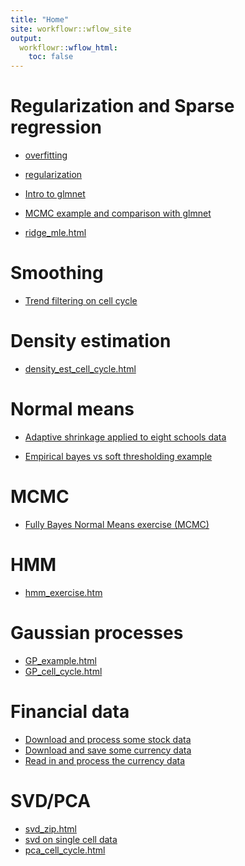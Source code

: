 ```yaml
---
title: "Home"
site: workflowr::wflow_site
output:
  workflowr::wflow_html:
    toc: false
---
```



# Regularization and Sparse regression

- [overfitting](overfitting.html)

- [regularization](regularization.html)

- [Intro to glmnet](glmnet_intro.html)

- [MCMC example and comparison with glmnet](var_select_regression.html)

- [ridge_mle.html](ridge_mle.html)


# Smoothing

- [Trend filtering on cell cycle](cell_cycle.html)


# Density estimation

- [density_est_cell_cycle.html](density_est_cell_cycle.html)


# Normal means

- [Adaptive shrinkage applied to eight schools data](eight_schools.html)

- [Empirical bayes vs soft thresholding example](eb_vs_soft.html)


# MCMC

- [Fully Bayes Normal Means exercise (MCMC)](bayes_normal_means.html)	

# HMM

- [hmm_exercise.htm](hmm_exercise.html)

# Gaussian processes

- [GP_example.html](GP_example.html)
- [GP_cell_cycle.html](GP_cell_cycle.html)

# Financial data

- [Download and process some stock data](stocks.html)
- [Download and save some currency data](currency.html)
- [Read in and process the currency data](currency_read_transform.html)

# SVD/PCA

- [svd_zip.html](svd_zip.html)
- [svd on single cell data](svd_single_cell_data.html)
- [pca_cell_cycle.html](pca_cell_cycle.html)

	
	

